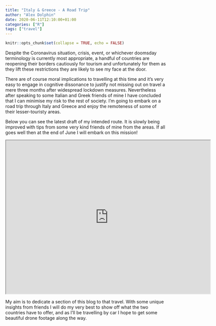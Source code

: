 ```yaml
---
title: "Italy & Greece - A Road Trip"
author: "Alex Dolphin"
date: 2020-06-11T12:10:00+01:00
categories: ["R"]
tags: ["travel"]
---
```


```r
knitr::opts_chunk$set(collapse = TRUE, echo = FALSE)
```

Despite the Coronavirus situation, crisis, event, or whichever doomsday
terminology is currently most appropriate, a handful of countries are reopening
their borders cautiously for tourism and unfortunately for them as they lift
these restrictions they are likely to see my face at the door.

There are of course moral implications to travelling at this time and it's very
easy to engage in cognitive dissonance to justify not missing out on travel a
mere three months after widespread lockdown measures. Nevertheless after
speaking to some Italian and Greek friends of mine I have concluded that I can
minimise my risk to the rest of society. I'm going to embark on a road trip
through Italy and Greece and enjoy the remoteness of some of their
lesser-touristy areas.

Below you can see the latest draft of my intended route. It is slowly being
improved with tips from some very kind friends of mine from the areas. If all
goes well then at the end of June I will embark on this mission!

<center>
<iframe src="https://www.google.com/maps/d/u/0/embed?mid=14HnPbdCHLwQRnrF46Ic_PBnrdqQIQhhv" width="640" height="480"></iframe>

</center>

My aim is to dedicate a section of this blog to that travel. With some unique
insights from friends I will do my very best to show off what the two countries
have to offer, and as I'll be travelling by car I hope to get some beautiful
drone footage along the way.